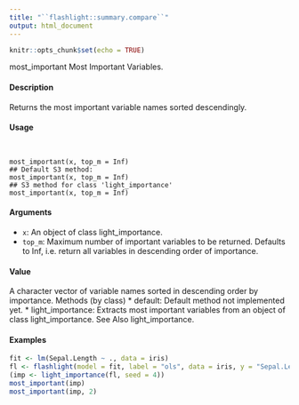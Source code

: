 ```yaml
---
title: "``flashlight::summary.compare``"
output: html_document
---
```


```r
knitr::opts_chunk$set(echo = TRUE)
```

most_important Most Important Variables.

#### Description

Returns the most important variable names sorted descendingly.

#### Usage
<pre><code>

most_important(x, top_m = Inf)
## Default S3 method:
most_important(x, top_m = Inf)
## S3 method for class 'light_importance'
most_important(x, top_m = Inf)
</code></pre>

#### Arguments
* ``x``: An object of class light_importance.
* ``top_m``:  Maximum number of important variables to be returned. Defaults to Inf, i.e.
return all variables in descending order of importance.

#### Value

A character vector of variable names sorted in descending order by importance.
Methods (by class)
*  default: Default method not implemented yet.
*  light_importance: Extracts most important variables from an object of class light_importance.
See Also
light_importance.

#### Examples
```r

fit <- lm(Sepal.Length ~ ., data = iris)
fl <- flashlight(model = fit, label = "ols", data = iris, y = "Sepal.Length")
(imp <- light_importance(fl, seed = 4))
most_important(imp)
most_important(imp, 2)
```
